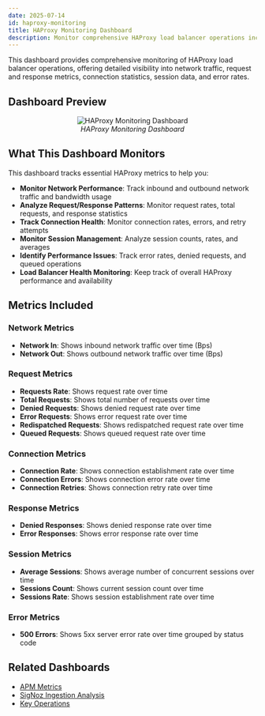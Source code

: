 ```yaml
---
date: 2025-07-14
id: haproxy-monitoring
title: HAProxy Monitoring Dashboard
description: Monitor comprehensive HAProxy load balancer operations including network traffic, request/response metrics, connection statistics, session data, and error rates for performance optimization.
---
```


This dashboard provides comprehensive monitoring of HAProxy load balancer operations, offering detailed visibility into network traffic, request and response metrics, 
connection statistics, session data, and error rates.

## Dashboard Preview

<figure data-zoomable align='center'>
    <img src="/img/docs/dashboards/dashboard-templates/haproxy-monitoring.webp" alt="HAProxy Monitoring Dashboard"/>
    <figcaption><i>HAProxy Monitoring Dashboard</i></figcaption>
</figure>

<div className="flex justify-center">
  <DashboardActions 
    dashboardJsonUrl="https://raw.githubusercontent.com/SigNoz/dashboards/refs/heads/main/haproxy/haproxy.json"
    dashboardName="HAProxy Monitoring"
  />
</div>

## What This Dashboard Monitors

This dashboard tracks essential HAProxy metrics to help you:

- **Monitor Network Performance**: Track inbound and outbound network traffic and bandwidth usage
- **Analyze Request/Response Patterns**: Monitor request rates, total requests, and response statistics
- **Track Connection Health**: Monitor connection rates, errors, and retry attempts
- **Monitor Session Management**: Analyze session counts, rates, and averages
- **Identify Performance Issues**: Track error rates, denied requests, and queued operations
- **Load Balancer Health Monitoring**: Keep track of overall HAProxy performance and availability

## Metrics Included

### Network Metrics
- **Network In**: Shows inbound network traffic over time (Bps)
- **Network Out**: Shows outbound network traffic over time (Bps)

### Request Metrics
- **Requests Rate**: Shows request rate over time
- **Total Requests**: Shows total number of requests over time
- **Denied Requests**: Shows denied request rate over time
- **Error Requests**: Shows error request rate over time
- **Redispatched Requests**: Shows redispatched request rate over time
- **Queued Requests**: Shows queued request rate over time

### Connection Metrics
- **Connection Rate**: Shows connection establishment rate over time
- **Connection Errors**: Shows connection error rate over time
- **Connection Retries**: Shows connection retry rate over time

### Response Metrics
- **Denied Responses**: Shows denied response rate over time
- **Error Responses**: Shows error response rate over time

### Session Metrics
- **Average Sessions**: Shows average number of concurrent sessions over time
- **Sessions Count**: Shows current session count over time
- **Sessions Rate**: Shows session establishment rate over time

### Error Metrics
- **500 Errors**: Shows 5xx server error rate over time grouped by status code

## Related Dashboards

- [APM Metrics](/docs/dashboards/dashboard-templates/apm-metrics)
- [SigNoz Ingestion Analysis](/docs/dashboards/dashboard-templates/signoz-ingestion-analysis)
- [Key Operations](/docs/dashboards/dashboard-templates/key-operations)
